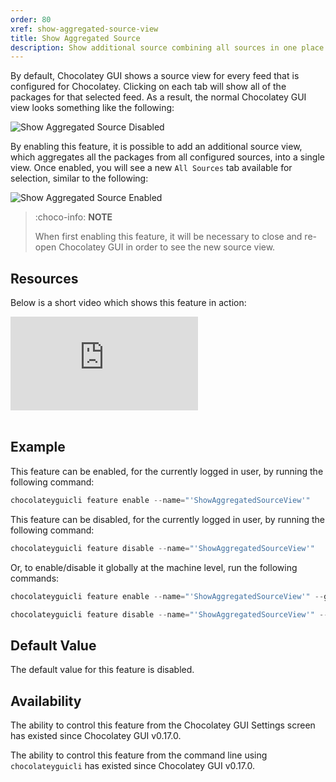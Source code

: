 ```yaml
---
order: 80
xref: show-aggregated-source-view
title: Show Aggregated Source
description: Show additional source combining all sources in one place
---
```


By default, Chocolatey GUI shows a source view for every feed that is configured for Chocolatey.  Clicking on each tab
will show all of the packages for that selected feed.  As a result, the normal Chocolatey GUI view looks something like
the following:

![Show Aggregated Source Disabled](/images/chocolatey-gui/feature_show_aggregated_source_disabled.png "Show Aggregated Source Disabled")

By enabling this feature, it is possible to add an additional source view, which aggregates all the packages from all
configured sources, into a single view.  Once enabled, you will see a new `All Sources` tab available for selection,
similar to the following:

![Show Aggregated Source Enabled](/images/chocolatey-gui/feature_show_aggregated_source_enabled.png "Show Aggregated Source Enabled")

> :choco-info: **NOTE**
>
>When first enabling this feature, it will be necessary to close and re-open Chocolatey GUI in order to see the new source view.

## Resources

Below is a short video which shows this feature in action:

<p>
<div class="ratio ratio-16x9">
    <iframe src="https://www.youtube.com/embed/2mVVqaDd32A?list=PL84yg23i9GBjAMY0OfHfn-MH4rviaccuc" frameborder="0" allow="autoplay; encrypted-media" allowfullscreen>
    </iframe>
</div>
<br>
</p>

## Example

This feature can be enabled, for the currently logged in user, by running the following command:

```powershell
chocolateyguicli feature enable --name="'ShowAggregatedSourceView'"
```

This feature can be disabled, for the currently logged in user, by running the following command:

```powershell
chocolateyguicli feature disable --name="'ShowAggregatedSourceView'"
```

Or, to enable/disable it globally at the machine level, run the following commands:

```powershell
chocolateyguicli feature enable --name="'ShowAggregatedSourceView'" --global

chocolateyguicli feature disable --name="'ShowAggregatedSourceView'" --global
```


## Default Value

The default value for this feature is disabled.

## Availability

The ability to control this feature from the Chocolatey GUI Settings screen has existed since Chocolatey GUI v0.17.0.

The ability to control this feature from the command line using `chocolateyguicli` has existed since Chocolatey GUI
v0.17.0.
